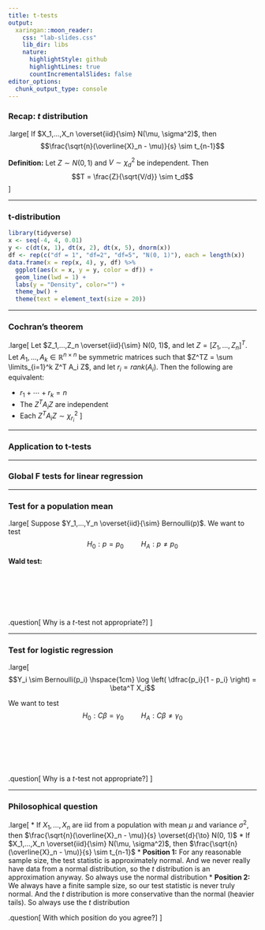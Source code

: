 ```yaml
---
title: t-tests
output:
  xaringan::moon_reader:
    css: "lab-slides.css"
    lib_dir: libs
    nature:
      highlightStyle: github
      highlightLines: true
      countIncrementalSlides: false
editor_options: 
  chunk_output_type: console
---
```


### Recap: $t$ distribution

.large[
If $X_1,...,X_n \overset{iid}{\sim} N(\mu, \sigma^2)$, then
$$\frac{\sqrt{n}(\overline{X}_n - \mu)}{s} \sim t_{n-1}$$

**Definition:** Let $Z \sim N(0, 1)$ and $V \sim \chi^2_d$ be independent. Then 
$$T = \frac{Z}{\sqrt{V/d}} \sim t_d$$
]

---

### t-distribution

```r
library(tidyverse)
x <- seq(-4, 4, 0.01)
y <- c(dt(x, 1), dt(x, 2), dt(x, 5), dnorm(x))
df <- rep(c("df = 1", "df=2", "df=5", "N(0, 1)"), each = length(x))
data.frame(x = rep(x, 4), y, df) %>%
  ggplot(aes(x = x, y = y, color = df)) +
  geom_line(lwd = 1) +
  labs(y = "Density", color="") +
  theme_bw() +
  theme(text = element_text(size = 20))
```


---

### Cochran's theorem

.large[
Let $Z_1,...,Z_n \overset{iid}{\sim} N(0, 1)$, and let $Z = [Z_1,...,Z_n]^T$. Let $A_1,...,A_k \in \mathbb{R}^{n \times n}$ be symmetric matrices such that $Z^TZ = \sum \limits_{i=1}^k Z^T A_i Z$, and let $r_i = rank(A_i)$. Then the following are equivalent:

* $r_1 + \cdots + r_k = n$
* The $Z^T A_i Z$ are independent
* Each $Z^T A_i Z \sim \chi^2_{r_i}$
]

---

### Application to t-tests

---

### Global F tests for linear regression

---

### Test for a population mean

.large[
Suppose $Y_1,...,Y_n \overset{iid}{\sim} Bernoulli(p)$. We want to test 
$$H_0: p = p_0 \hspace{1cm} H_A: p \neq p_0$$

**Wald test:**

<br/>

<br/>

<br/>

.question[
Why is a $t$-test not appropriate?
]
]

---

### Test for logistic regression

.large[
$$Y_i \sim Bernoulli(p_i) \hspace{1cm} \log \left( \dfrac{p_i}{1 - p_i} \right) = \beta^T X_i$$

We want to test
$$H_0: C\beta = \gamma_0 \hspace{1cm} H_A: C\beta \neq \gamma_0$$

<br/>

<br/>

<br/>

.question[
Why is a $t$-test not appropriate?
]
]

---

### Philosophical question

.large[
* If $X_1,...,X_n$ are iid from a population with mean $\mu$ and variance $\sigma^2$, then $\frac{\sqrt{n}(\overline{X}_n - \mu)}{s} \overset{d}{\to} N(0, 1)$
* If $X_1,...,X_n \overset{iid}{\sim} N(\mu, \sigma^2)$, then $\frac{\sqrt{n}(\overline{X}_n - \mu)}{s} \sim t_{n-1}$
* **Position 1:** For any reasonable sample size, the test statistic is approximately normal. And we never really have data from a normal distribution, so the $t$ distribution is an approximation anyway. So always use the normal distribution
* **Position 2:** We always have a finite sample size, so our test statistic is never truly normal. And the $t$ distribution is more conservative than the normal (heavier tails). So always use the $t$ distribution

.question[
With which position do you agree?
]
]


